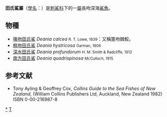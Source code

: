 {{Automatic taxobox
| fossil_range = {{Fossil range|23|0|ref=<ref>{{cite journal
 |last=Sepkoski 
 |first=Jack 
 |authorlink= 
 |coauthors= 
 |title=A compendium of fossil marine animal genera (Chondrichthyes entry) 
 |journal=Bulletins of American Paleontology 
 |volume=364 
 |issue= 
 |page=560 
 |publisher= 
 |location= 
 |date=2002 
 |url=http://strata.ummp.lsa.umich.edu/jack/showgenera.php?taxon=575&rank=class 
 |doi= 
 |id= 
 |accessdate=2008-01-09 
 |archiveurl=https://web.archive.org/web/20120510170834/http://strata.ummp.lsa.umich.edu/jack/showgenera.php?taxon=575&rank=class 
 |archivedate=2012-05-10 
 |df= 
}}</ref>}}
| taxon = Deania
| image = Acanthidium quadrispinosum.jpg
| image_caption = [[南方田氏鯊|南方田氏鯊]] ''Deania quadrispinosum''
| authority = Jordan & Snyder , 1902
}}
'''田氏鯊屬'''（[[學名|學名]]：''{{lang|la|Deania}}''）是[[刺鯊科|刺鯊科]]下的一[[屬|屬]]長吻深海[[鯊魚|鯊魚]]。

==物種==
*[[喙吻田氏鯊|喙吻田氏鯊]] ''Deania calcea'' <small>R. T. Lowe, 1839</small>：又稱篦吻棘鮫。
*[[粗吻田氏鯊|粗吻田氏鯊]] ''Deania hystricosa'' <small>Garman, 1906</small>
*[[深水田氏鯊|深水田氏鯊]] ''Deania profundorum'' <small>H. M. Smith & Radcliffe, 1912</small>
*[[南方田氏鯊|南方田氏鯊]] ''Deania quadrispinosa'' <small>McCulloch, 1915</small>
== 参考文献 ==
{{Reflist}}
* Tony Ayling & Geoffrey Cox, ''Collins Guide to the Sea Fishes of New Zealand'',  (William Collins Publishers Ltd, Auckland, New Zealand 1982) ISBN 0-00-216987-8
{{Selachimorpha|S.}}
{{Taxonbar|from=Q880170}}

[[Category:田氏鯊屬|*]]
[[Category:1902年描述的分类群|T]]
